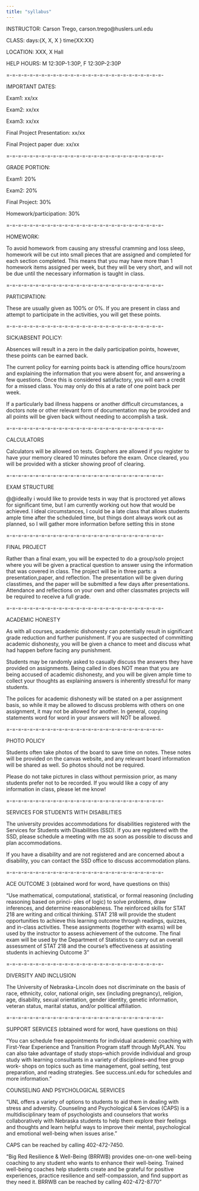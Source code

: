 ```yaml
---
title: "syllabus"
---
```


INSTRUCTOR: Carson Trego, carson.trego\@huslers.unl.edu

CLASS: days:{X, X, X } time{XX:XX}

LOCATION: XXX, X Hall

HELP HOURS: M 12:30P-1:30P, F 12:30P-2:30P

=-=-=-=-=-=-=-=-=-=-=-=-=-=-=-=-=-=-=-=-=-=-=-=-=-=-=-

IMPORTANT DATES:

Exam1: xx/xx

Exam2: xx/xx

Exam3: xx/xx

Final Project Presentation: xx/xx

Final Project paper due: xx/xx

=-=-=-=-=-=-=-=-=-=-=-=-=-=-=-=-=-=-=-=-=-=-=-=-=-=-=-

GRADE PORTION:

Exam1: 20%

Exam2: 20%

Final Project: 30%

Homework/participation: 30%

=-=-=-=-=-=-=-=-=-=-=-=-=-=-=-=-=-=-=-=-=-=-=-=-=-=-=-

HOMEWORK:

To avoid homework from causing any stressful cramming and loss sleep, homework will be cut into small pieces that are assigned and completed for each section completed. This means that you may have more than 1 homework items assigned per week, but they will be very short, and will not be due until the necessary information is taught in class.

=-=-=-=-=-=-=-=-=-=-=-=-=-=-=-=-=-=-=-=-=-=-=-=-=-=-=-

PARTICIPATION:

These are usually given as 100% or 0%. If you are present in class and attempt to participate in the activities, you will get these points.

=-=-=-=-=-=-=-=-=-=-=-=-=-=-=-=-=-=-=-=-=-=-=-=-=-=-=-

SICK/ABSENT POLICY:

Absences will result in a zero in the daily participation points, however, these points can be earned back.

The current policy for earning points back is attending office hours/zoom and explaining the information that you were absent for, and answering a few questions. Once this is considered satisfactory, you will earn a credit for a missed class. You may only do this at a rate of one point back per week.

If a particularly bad illness happens or another difficult circumstances, a doctors note or other relevant form of documentation may be provided and all points will be given back without needing to accomplish a task.

=-=-=-=-=-=-=-=-=-=-=-=-=-=-=-=-=-=-=-=-=-=-=-=-=-=-=-

CALCULATORS

Calculators will be allowed on tests. Graphers are allowed if you register to have your memory cleared 10 minutes before the exam. Once cleared, you will be provided with a sticker showing proof of clearing.

=-=-=-=-=-=-=-=-=-=-=-=-=-=-=-=-=-=-=-=-=-=-=-=-=-=-=-

EXAM STRUCTURE

\@\@ideally i would like to provide tests in way that is proctored yet allows for significant time, but I am currently working out how that would be achieved. I ideal circumstances, I could be a late class that allows students ample time after the scheduled time, but things dont always work out as planned, so I will gather more information before setting this in stone

=-=-=-=-=-=-=-=-=-=-=-=-=-=-=-=-=-=-=-=-=-=-=-=-=-=-=-

FINAL PROJECT

Rather than a final exam, you will be expected to do a group/solo project where you will be given a practical question to answer using the information that was covered in class. The project will be in three parts: a presentation,paper, and reflection. The presentation will be given during classtimes, and the paper will be submitted a few days after presentations. Attendance and reflections on your own and other classmates projects will be required to receive a full grade.

=-=-=-=-=-=-=-=-=-=-=-=-=-=-=-=-=-=-=-=-=-=-=-=-=-=-=-

ACADEMIC HONESTY

As with all courses, academic dishonesty can potentially result in significant grade reduction and further punishment. If you are suspected of committing academic dishonesty, you will be given a chance to meet and discuss what had happen before facing any punishment.

Students may be randomly asked to casually discuss the answers they have provided on assignments. Being called in does NOT mean that you are being accused of academic dishonesty, and you will be given ample time to collect your thoughts as explaining answers is inherently stressful for many students.

The polices for academic dishonesty will be stated on a per assignment basis, so while it may be allowed to discuss problems with others on one assignment, it may not be allowed for another. In general, copying statements word for word in your answers will NOT be allowed.

=-=-=-=-=-=-=-=-=-=-=-=-=-=-=-=-=-=-=-=-=-=-=-=-=-=-=-

PHOTO POLICY

Students often take photos of the board to save time on notes. These notes will be provided on the canvas website, and any relevant board information will be shared as well. So photos should not be required.

Please do not take pictures in class without permission prior, as many students prefer not to be recorded. If you would like a copy of any information in class, please let me know!

=-=-=-=-=-=-=-=-=-=-=-=-=-=-=-=-=-=-=-=-=-=-=-=-=-=-=-

SERVICES FOR STUDENTS WITH DISABILITIES

The university provides accommodations for disabilities registered with the Services for Students with Disabilities (SSD). If you are registered with the SSD, please schedule a meeting with me as soon as possible to discuss and plan accommodations.

If you have a disability and are not registered and are concerned about a disability, you can contact the SSD office to discuss accommodation plans.

=-=-=-=-=-=-=-=-=-=-=-=-=-=-=-=-=-=-=-=-=-=-=-=-=-=-=-

ACE OUTCOME 3 (obtained word for word, have questions on this)

"Use mathematical, computational, statistical, or formal reasoning (including reasoning based on princi- ples of logic) to solve problems, draw inferences, and determine reasonableness. The reinforced skills for STAT 218 are writing and critical thinking. STAT 218 will provide the student opportunities to achieve this learning outcome through readings, quizzes, and in-class activities. These assignments (together with exams) will be used by the instructor to assess achievement of the outcome. The final exam will be used by the Department of Statistics to carry out an overall assessment of STAT 218 and the course's effectiveness at assisting students in achieving Outcome 3"

=-=-=-=-=-=-=-=-=-=-=-=-=-=-=-=-=-=-=-=-=-=-=-=-=-=-=-

DIVERSITY AND INCLUSION

The University of Nebraska-Lincoln does not discriminate on the basis of race, ethnicity, color, national origin, sex (including pregnancy), religion, age, disability, sexual orientation, gender identity, genetic information, veteran status, marital status, and/or political affiliation.

=-=-=-=-=-=-=-=-=-=-=-=-=-=-=-=-=-=-=-=-=-=-=-=-=-=-=-

SUPPORT SERVICES (obtained word for word, have questions on this)

"You can schedule free appointments for individual academic coaching with First-Year Experience and Transition Program staff through MyPLAN. You can also take advantage of study stops--which provide individual and group study with learning consultants in a variety of disciplines--and free group work- shops on topics such as time management, goal setting, test preparation, and reading strategies. See success.unl.edu for schedules and more information."

COUNSELING AND PSYCHOLOGICAL SERVICES

"UNL offers a variety of options to students to aid them in dealing with stress and adversity. Counseling and Psychological & Services (CAPS) is a multidisciplinary team of psychologists and counselors that works collaboratively with Nebraska students to help them explore their feelings and thoughts and learn helpful ways to improve their mental, psychological and emotional well-being when issues arise."

CAPS can be reached by calling 402-472-7450.

"Big Red Resilience & Well-Being (BRRWB) provides one-on-one well-being coaching to any student who wants to enhance their well-being. Trained well-being coaches help students create and be grateful for positive experiences, practice resilience and self-compassion, and find support as they need it. BRRWB can be reached by calling 402-472-8770"
